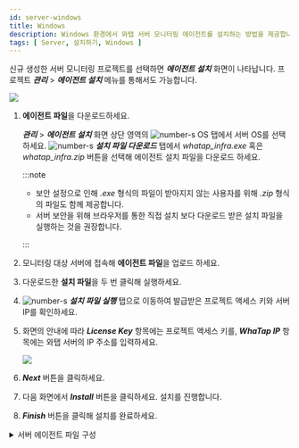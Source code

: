 ```yaml
---
id: server-windows
title: Windows
description: Windows 환경에서 와탭 서버 모니터링 에이전트를 설치하는 방법을 제공합니다.
tags: [ Server, 설치하기, Windows ]
---
```


신규 생성한 서버 모니터링 프로젝트를 선택하면 ***에이전트 설치*** 화면이 나타납니다. 프로젝트 ***관리*** > ***에이전트 설치*** 메뉴를 통해서도 가능합니다.

![](/img/server-install-windows.png)

1. **에이전트 파일**을 다운로드하세요.

    ***관리*** > ***에이전트 설치***  화면 상단 영역의 ![number-s](/img/number-01.png) OS 탭에서 서버 OS를 선택하세요. ![number-s](/img/number-02.png) ***설치 파일 다운로드*** 탭에서 *whatap_infra.exe* 혹은 *whatap_infra.zip* 버튼을 선택해 에이전트 설치 파일을 다운로드 하세요.  

    :::note

    * 보안 설정으로 인해 *.exe* 형식의 파일이 받아지지 않는 사용자를 위해 *.zip* 형식의 파일도 함께 제공합니다.
    * 서버 보안을 위해 브라우저를 통한 직접 설치 보다 다운로드 받은 설치 파일을 실행하는 것을 권장합니다.
    
    :::

1. 모니터링 대상 서버에 접속해 **에이전트 파일**을 업로드 하세요.
  
1. 다운로드한 **설치 파일**을 두 번 클릭해 실행하세요.  

1. ![number-s](/img/number-03.png) ***설치 파일 실행*** 탭으로 이동하여 발급받은 프로젝트 액세스 키와 서버 IP를 확인하세요.

1. 화면의 안내에 따라 ***License Key*** 항목에는 프로젝트 액세스 키를, ***WhaTap IP*** 항목에는 와탭 서버의 IP 주소를 입력하세요.

    ![](https://img.whatap.io/media/user_guide_server/management/1230.png)  

1. ***Next*** 버튼을 클릭하세요.

1. 다음 화면에서 ***Install*** 버튼을 클릭하세요. 설치를 진행합니다.

1. ***Finish*** 버튼을 클릭해 설치를 완료하세요.

<details>
<summary>서버 에이전트 파일 구성</summary>

{@include: ../../common-items/_sv-cpf.mdx}

{@include: ../../common-items/_sv-w-cpf.mdx}  

</details>
